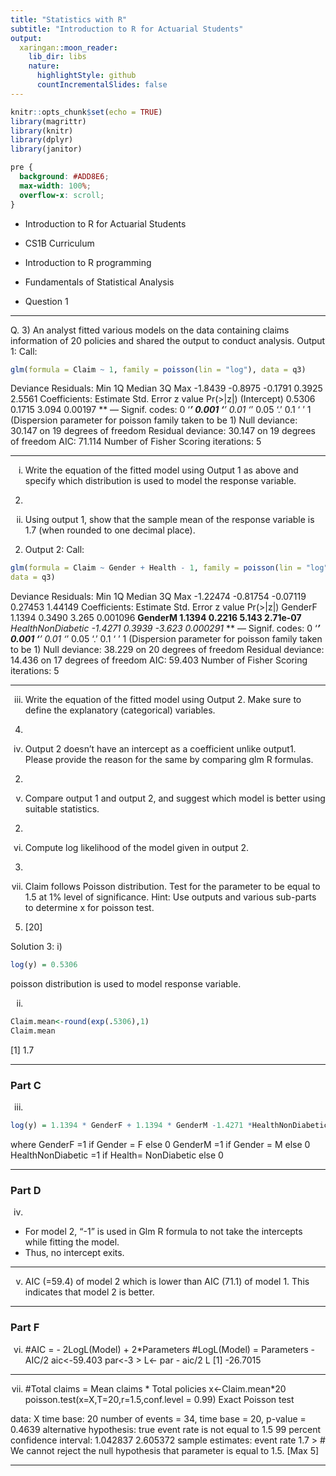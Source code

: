 ```yaml
---
title: "Statistics with R"
subtitle: "Introduction to R for Actuarial Students"
output:
  xaringan::moon_reader:
    lib_dir: libs
    nature:
      highlightStyle: github
      countIncrementalSlides: false
---
```


```r
knitr::opts_chunk$set(echo = TRUE)
library(magrittr)
library(knitr)
library(dplyr)
library(janitor)


```

```css
pre {
  background: #ADD8E6;
  max-width: 100%;
  overflow-x: scroll;
}
```

* Introduction to R for Actuarial Students

* CS1B Curriculum

* Introduction to R programming
* Fundamentals of Statistical Analysis

* Question 1

---

Q. 3)
An analyst fitted various models on the data containing claims information of 20 policies and shared the output to conduct analysis.
Output 1:
Call:

```r
glm(formula = Claim ~ 1, family = poisson(lin = "log"), data = q3)
```

Deviance Residuals:
Min 1Q Median 3Q Max
-1.8439 -0.8975 -0.1791 0.3925 2.5561
Coefficients:
Estimate Std. Error z value Pr(>|z|)
(Intercept) 0.5306 0.1715 3.094 0.00197 **
---
Signif. codes: 0 ‘***’ 0.001 ‘**’ 0.01 ‘*’ 0.05 ‘.’ 0.1 ‘ ’ 1
(Dispersion parameter for poisson family taken to be 1)
Null deviance: 30.147 on 19 degrees of freedom
Residual deviance: 30.147 on 19 degrees of freedom
AIC: 71.114
Number of Fisher Scoring iterations: 5

---

i) Write the equation of the fitted model using Output 1 as above and specify which distribution is used to model the response variable.
(2)
ii) Using output 1, show that the sample mean of the response variable is 1.7 (when rounded to one decimal place).
(2)
Output 2:
Call:
```r
glm(formula = Claim ~ Gender + Health - 1, family = poisson(lin = "log"),
data = q3)
```

Deviance Residuals:
Min 1Q Median 3Q Max
-1.22474 -0.81754 -0.07119 0.27453 1.44149
Coefficients:
Estimate Std. Error z value Pr(>|z|)
GenderF 1.1394 0.3490 3.265 0.001096 **
GenderM 1.1394 0.2216 5.143 2.71e-07 ***
HealthNonDiabetic -1.4271 0.3939 -3.623 0.000291 ***
---
Signif. codes: 0 ‘***’ 0.001 ‘**’ 0.01 ‘*’ 0.05 ‘.’ 0.1 ‘ ’ 1
(Dispersion parameter for poisson family taken to be 1)
Null deviance: 38.229 on 20 degrees of freedom
Residual deviance: 14.436 on 17 degrees of freedom
AIC: 59.403
Number of Fisher Scoring iterations: 5

---

iii) Write the equation of the fitted model using Output 2.
Make sure to define the explanatory (categorical) variables.
(4)
iv) Output 2 doesn’t have an intercept as a coefficient unlike output1. Please provide the reason for the same by comparing glm R formulas.
(2)
v) Compare output 1 and output 2, and suggest which model is better using suitable statistics.
(2)
vi) Compute log likelihood of the model given in output 2.
(3)
vii) Claim follows Poisson distribution. Test for the parameter to be equal to 1.5 at 1% level of significance.
Hint: Use outputs and various sub-parts to determine x for poisson test.
(5)
[20]


Solution 3:
i)
```r
log(y) = 0.5306
```

poisson distribution is used to model response variable.

ii)
```r
Claim.mean<-round(exp(.5306),1)
Claim.mean
```

[1] 1.7

---

### Part C

iii)

```r
log(y) = 1.1394 * GenderF + 1.1394 * GenderM -1.4271 *HealthNonDiabetic
```

where GenderF =1 if Gender = F else 0
GenderM =1 if Gender = M else 0
HealthNonDiabetic =1 if Health= NonDiabetic else 0

--- 

### Part D

iv)

* For model 2, “-1” is used in Glm R formula to not take the intercepts while fitting the model.
* Thus, no intercept exits.


---


v)
AIC (=59.4) of model 2 which is lower than AIC (71.1) of model 1. This indicates that model 2 is better.

---

### Part F
vi)
#AIC = - 2LogL(Model) + 2*Parameters
#LogL(Model) = Parameters - AIC/2
aic<-59.403
par<-3
>
L<- par - aic/2
L
[1] -26.7015

--- 

vii)
#Total claims = Mean claims * Total policies
x<-Claim.mean*20
poisson.test(x=X,T=20,r=1.5,conf.level = 0.99)
Exact Poisson test

data: X time base: 20
number of events = 34, time base = 20, p-value = 0.4639
alternative hypothesis: true event rate is not equal to 1.5
99 percent confidence interval:
1.042837 2.605372
sample estimates:
event rate
1.7
>
# We cannot reject the null hypothesis that parameter is equal to 1.5.
[Max 5]

---